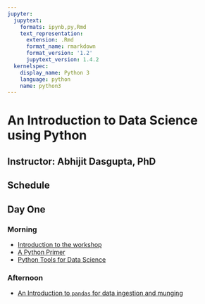 ```yaml
---
jupyter:
  jupytext:
    formats: ipynb,py,Rmd
    text_representation:
      extension: .Rmd
      format_name: rmarkdown
      format_version: '1.2'
      jupytext_version: 1.4.2
  kernelspec:
    display_name: Python 3
    language: python
    name: python3
---
```


# An Introduction to Data Science using Python

## Instructor: Abhijit Dasgupta, PhD

## Schedule

## Day One

### Morning

+ [Introduction to the workshop](Introduction.html)
+ [A Python Primer](python_primer.md)
+ [Python Tools for Data Science](python_tools_ds.md)

### Afternoon

+ [An Introduction to `pandas` for data ingestion and munging](python_pandas.md)

